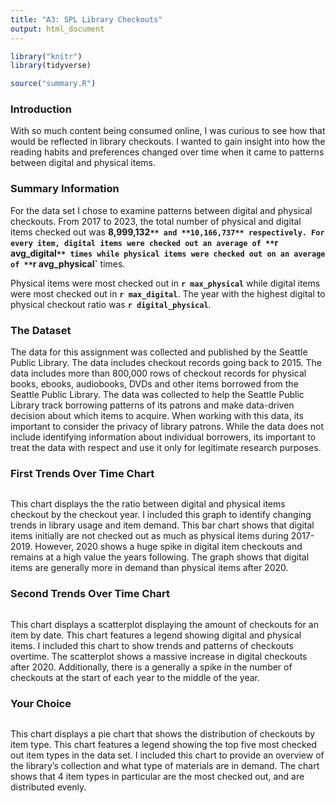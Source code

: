 ```yaml
---
title: "A3: SPL Library Checkouts"
output: html_document
---
```


```r
library("knitr")
library(tidyverse)
```

```r
source("summary.R")
```

### Introduction

With so much content being consumed online, I was curious to see how that would be reflected in library checkouts. I wanted
to gain insight into how the reading habits and preferences changed over time when it came to patterns between digital and 
physical items.

### Summary Information

For the data set I chose to examine patterns between digital and physical checkouts.
From 2017 to 2023, the total number of physical and digital items checked out was **8,999,132`**
and **10,166,737** respectively. For every item, digital items were checked out an average of **`r avg_digital`** times
while physical items were checked out on an average of **`r avg_physical`** times.

Physical items were most checked out in **`r max_physical`** while digital items were most checked out in **`r max_digital`**. 
The year with the highest digital to physical checkout ratio was **`r digital_physical`**.


### The Dataset

The data for this assignment was collected and published by the Seattle Public Library. The data includes checkout records going back to 2015.
The data includes more than 800,000 rows of checkout records for physical books, ebooks, audiobooks, DVDs and other items borrowed from the Seattle
Public Library. The data was collected to help the Seattle Public Library track borrowing patterns of its patrons and make data-driven decision about which 
items to acquire. When working with this data, its important to consider the privacy of library patrons. While the data does not include identifying 
information about individual borrowers, its important to treat the data with respect and use it only for legitimate research purposes.


### First Trends Over Time Chart


```r
```

This chart displays the the ratio between digital and physical items checkout by the checkout year. I included this graph to 
identify changing trends in library usage and item demand. This bar chart shows that digital items initially are not checked 
out as much as physical items during 2017-2019. However, 2020 shows a huge spike in digital item checkouts and remains at a 
high value the years following. The graph shows that digital items are generally more in demand than physical items after 2020.

### Second Trends Over Time Chart


```r
```

This chart displays a scatterplot displaying the amount of checkouts for an item by date. This chart features a legend
showing digital and physical items. I included this chart to show trends and patterns of checkouts overtime. The scatterplot 
shows a massive increase in digital checkouts after 2020. Additionally, there is a generally a spike in the number of checkouts 
at the start of each year to the middle of the year.

### Your Choice

```r
```

This chart displays a pie chart that shows the distribution of checkouts by item type. This chart features a legend
showing the top five most checked out item types in the data set. I included this chart to provide an overview of 
the library's collection and what type of materials are in demand. The chart shows that 4 item types in particular
are the most checked out, and are distributed evenly.

